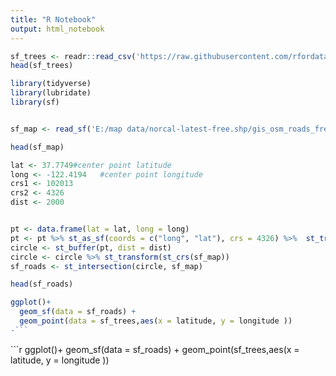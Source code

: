 ```yaml
---
title: "R Notebook"
output: html_notebook
---
```




```r
sf_trees <- readr::read_csv('https://raw.githubusercontent.com/rfordatascience/tidytuesday/master/data/2020/2020-01-28/sf_trees.csv')
head(sf_trees)

```
```r
library(tidyverse)
library(lubridate)
library(sf)


```
```r

```

```r
sf_map <- read_sf('E:/map data/norcal-latest-free.shp/gis_osm_roads_free_1.shp')

head(sf_map)

```
```r
lat <- 37.7749#center point latitude
long <- -122.4194   #center point longitude
crs1 <- 102013
crs2 <- 4326
dist <- 2000


pt <- data.frame(lat = lat, long = long)
pt <- pt %>% st_as_sf(coords = c("long", "lat"), crs = 4326) %>%  st_transform(4326) 
circle <- st_buffer(pt, dist = dist)
circle <- circle %>% st_transform(st_crs(sf_map))
sf_roads <- st_intersection(circle, sf_map)

head(sf_roads)
```

```r
ggplot()+
  geom_sf(data = sf_roads) +
  geom_point(data = sf_trees,aes(x = latitude, y = longitude ))
-```
```


```r

ggplot()+
  geom_sf(data = sf_roads) +
  geom_point(sf_trees,aes(x = latitude, y = longitude ))
